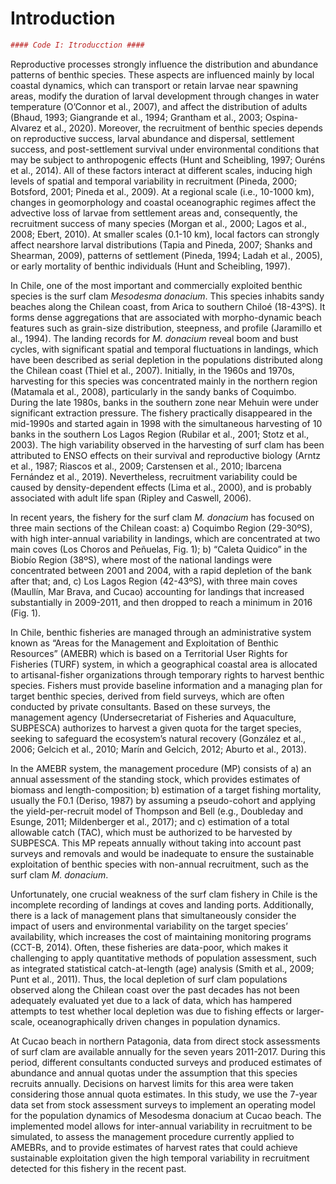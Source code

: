 # Introduction

```r
#### Code I: Itroducction ####
```

Reproductive processes strongly influence the distribution and abundance patterns of benthic species. These aspects are influenced mainly by local coastal dynamics, which can transport or retain larvae near spawning areas, modify the duration of larval development through changes in water temperature (O’Connor et al., 2007), and affect the distribution of adults (Bhaud, 1993; Giangrande et al., 1994; Grantham et al., 2003; Ospina-Alvarez et al., 2020). Moreover, the recruitment of benthic species depends on reproductive success, larval abundance and dispersal, settlement success, and post-settlement survival under environmental conditions that may be subject to anthropogenic effects (Hunt and Scheibling, 1997; Ouréns et al., 2014). All of these factors interact at different scales, inducing high levels of spatial and temporal variability in recruitment (Pineda, 2000; Botsford, 2001; Pineda et al., 2009). At a regional scale (i.e., 10-1000 km), changes in geomorphology and coastal oceanographic regimes affect the advective loss of larvae from settlement areas and, consequently, the recruitment success of many species (Morgan et al., 2000; Lagos et al., 2008; Ebert, 2010). At smaller scales (0.1-10 km), local factors can strongly affect nearshore larval distributions (Tapia and Pineda, 2007; Shanks and Shearman, 2009), patterns of settlement (Pineda, 1994; Ladah et al., 2005), or early mortality of benthic individuals (Hunt and Scheibling, 1997).

In Chile, one of the most important and commercially exploited benthic species is the surf clam _Mesodesma donacium_. This species inhabits sandy beaches along the Chilean coast, from Arica to southern Chiloé (18-43ºS). It forms dense aggregations that are associated with morpho-dynamic beach features such as grain-size distribution, steepness, and profile (Jaramillo et al., 1994). The landing records for _M. donacium_ reveal boom and bust cycles, with significant spatial and temporal fluctuations in landings, which have been described as serial depletion in the populations distributed along the Chilean coast (Thiel et al., 2007). Initially, in the 1960s and 1970s, harvesting for this species was concentrated mainly in the northern region (Matamala et al., 2008), particularly in the sandy banks of Coquimbo. During the late 1980s, banks in the southern zone near Mehuin were under significant extraction pressure. The fishery practically disappeared in the mid-1990s and started again in 1998 with the simultaneous harvesting of 10 banks in the southern Los Lagos Region (Rubilar et al., 2001; Stotz et al., 2003). The high variability observed in the harvesting of surf clam has been attributed to ENSO effects on their survival and reproductive biology (Arntz et al., 1987; Riascos et al., 2009; Carstensen et al., 2010; Ibarcena Fernández et al., 2019). Nevertheless, recruitment variability could be caused by density-dependent effects (Lima et al., 2000), and is probably associated with adult life span (Ripley and Caswell, 2006).

In recent years, the fishery for the surf clam _M. donacium_ has focused on three main sections of the Chilean coast: a) Coquimbo Region (29-30ºS), with high inter-annual variability in landings, which are concentrated at two main coves (Los Choros and Peñuelas, Fig. 1); b) “Caleta Quidico” in the Biobío Region (38ºS), where most of the national landings were concentrated between 2001 and 2004, with a rapid depletion of the bank after that; and, c) Los Lagos Region (42-43ºS), with three main coves (Maullín, Mar Brava, and Cucao) accounting for landings that increased substantially in 2009-2011, and then dropped to reach a minimum in 2016 (Fig. 1).

In Chile, benthic fisheries are managed through an administrative system known as “Areas for the Management and Exploitation of Benthic Resources” (AMEBR) which is based on a Territorial User Rights for Fisheries (TURF) system, in which a geographical coastal area is allocated to artisanal-fisher organizations through temporary rights to harvest benthic species. Fishers must provide baseline information and a managing plan for target benthic species, derived from field surveys, which are often conducted by private consultants. Based on these surveys, the management agency (Undersecretariat of Fisheries and Aquaculture, SUBPESCA) authorizes to harvest a given quota for the target species, seeking to safeguard the ecosystem’s natural recovery (González et al., 2006; Gelcich et al., 2010; Marín and Gelcich, 2012; Aburto et al., 2013).

In the AMEBR system, the management procedure (MP) consists of a) an annual assessment of the standing stock, which provides estimates of biomass and length-composition; b) estimation of a target fishing mortality, usually the F0.1 (Deriso, 1987) by assuming a pseudo-cohort and applying the yield-per-recruit model of Thompson and Bell (e.g., Doubleday and Esunge, 2011; Mildenberger et al., 2017); and c) estimation of a total allowable catch (TAC), which must be authorized to be harvested by SUBPESCA. This MP repeats annually without taking into account past surveys and removals and would be inadequate to ensure the sustainable exploitation of benthic species with non-annual recruitment, such as the surf clam _M. donacium_.

Unfortunately, one crucial weakness of the surf clam fishery in Chile is the incomplete recording of landings at coves and landing ports. Additionally, there is a lack of management plans that simultaneously consider the impact of users and environmental variability on the target species’ availability, which increases the cost of maintaining monitoring programs (CCT-B, 2014). Often, these fisheries are data-poor, which makes it challenging to apply quantitative methods of population assessment, such as integrated statistical catch-at-length (age) analysis (Smith et al., 2009; Punt et al., 2011). Thus, the local depletion of surf clam populations observed along the Chilean coast over the past decades has not been adequately evaluated yet due to a lack of data, which has hampered attempts to test whether local depletion was due to fishing effects or larger-scale, oceanographically driven changes in population dynamics.

At Cucao beach in northern Patagonia, data from direct stock assessments of surf clam are available annually for the seven years 2011-2017. During this period, different consultants conducted surveys and produced estimates of abundance and annual quotas under the assumption that this species recruits annually. Decisions on harvest limits for this area were taken considering those annual quota estimates. In this study, we use the 7-year data set from stock assessment surveys to implement an operating model for the population dynamics of Mesodesma donacium at Cucao beach. The implemented model allows for inter-annual variability in recruitment to be simulated, to assess the management procedure currently applied to AMEBRs, and to provide estimates of harvest rates that could achieve sustainable exploitation given the high temporal variability in recruitment detected for this fishery in the recent past.
